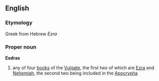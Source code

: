 ==English==
===Etymology===
Greek from Hebrew ''Ezra''
===Proper noun===
{{wikipedia}}
'''Esdras'''
# any of four [[book]]s of the [[Vulgate]], the first two of which are [[Ezra]] and [[Nehemiah]], the second two being included in the [[Apocrypha]]